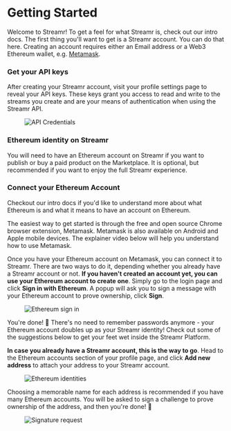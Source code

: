 

# Getting Started
Welcome to Streamr! To get a feel for what Streamr is, check out our <Link to={docsLinks.introduction}>intro docs</Link>.
The first thing you'll want to get is a Streamr account. You can do that <Link to={links.internalLogin}>here</Link>. Creating an account requires either an Email address or a Web3 Ethereum wallet, e.g. <a href="https://metamask.io" target="blank">Metamask</a>.

### Get your API keys
After creating your Streamr account, visit your profile settings page to reveal your API keys. These keys grant you access to read and write to the streams you create and are your means of authentication when using the Streamr API.

<figure>
    <picture>
      <img
        src={ApiCredentials}
        srcSet={`${ApiCredentials2x} 2x`}
        alt="API Credentials"
      />
    </picture>
</figure>

### Ethereum identity on Streamr
You will need to have an Ethereum account on Streamr if you want to publish or buy a paid product on the Marketplace. It is optional, but recommended if you want to enjoy the full Streamr experience.

### Connect your Ethereum Account
Checkout our intro docs if you'd like to understand more about what Ethereum is and what it means to have an account on Ethereum.

The easiest way to get started is through the free and open source Chrome browser extension, Metamask. Metamask is also available on Android and Apple mobile devices. The explainer video below will help you understand how to use Metamask.

<div className={docsStyles.playerWrapper}>
    <ReactPlayer
        controls
        className={docsStyles.reactPlayer}
        url="https://www.youtube.com/watch?v=ZIGUC9JAAw8"
        width="100%"
        height="100%"
    />
</div>

Once you have your Ethereum account on Metamask, you can connect it to Streamr. There are two ways to do it, depending whether you already have a Streamr account or not. **If you haven't created an account yet, you can use your Ethereum account to create one**. Simply go to the <Link to={links.internalLogin}>login page</Link> and click **Sign in with Ethereum**. A popup will ask you to sign a message with your Ethereum account to prove ownership, click **Sign**.

<figure>
    <picture>
      <img
        src={SignInWithEth}
        srcSet={`${SignInWithEth2x} 2x`}
        alt="Ethereum sign in"
      />
    </picture>
</figure>

You're done! 🎉 There's no need to remember passwords anymore - your Ethereum account doubles up as your Streamr identity! Check out some of the suggestions below to get your feet wet inside the Streamr Platform.

**In case you already have a Streamr account, this is the way to go**. Head to the Ethereum accounts section of your profile page, and click **Add new address** to attach your address to your Streamr account.

<figure>
    <picture>
      <img
        src={EthIdentities}
        srcSet={`${EthIdentities2x} 2x`}
        alt="Ethereum identities"
      />
    </picture>
</figure>

Choosing a memorable name for each address is recommended if you have many Ethereum accounts. You will be asked to sign a challenge to prove ownership of the address, and then you're done! 🎉      

<figure>
    <picture>
      <img
        src={SignatureRequest}
        srcSet={`${SignatureRequest2x} 2x`}
        alt="Signature request"
      />
    </picture>
</figure>
